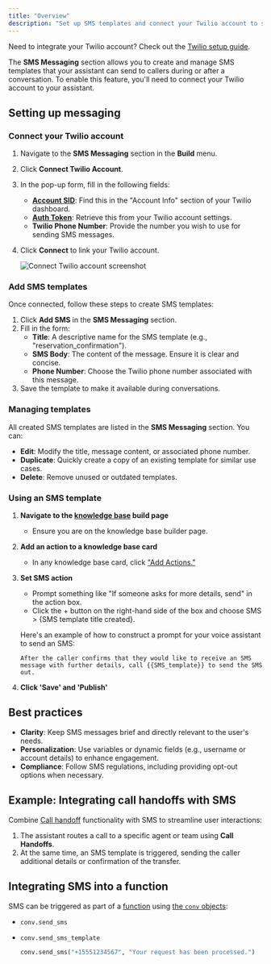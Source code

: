 ```yaml
---
title: "Overview"
description: "Set up SMS templates and connect your Twilio account to send messages through your assistant."
---
```


<Tip> Need to integrate your Twilio account? Check out the [Twilio setup guide](/telephony/twilio/introduction).</Tip>

The **SMS Messaging** section allows you to create and manage SMS templates that your assistant can send to callers during or after
a conversation. To enable this feature, you'll need to connect your Twilio account to your assistant.

## Setting up messaging

### Connect your Twilio account
1. Navigate to the **SMS Messaging** section in the **Build** menu.
2. Click **Connect Twilio Account**.
3. In the pop-up form, fill in the following fields:
   - [**Account SID**](https://help.twilio.com/articles/14726256820123-What-is-a-Twilio-Account-SID-and-where-can-I-find-it-): Find this in the "Account Info" section of your Twilio dashboard.
   - [**Auth Token**](https://www.twilio.com/docs/iam/api/authtoken): Retrieve this from your Twilio account settings.
   - **Twilio Phone Number**: Provide the number you wish to use for sending SMS messages.
4. Click **Connect** to link your Twilio account.

   ![Connect Twilio account screenshot](/images/sms-twilio-setup.png)

### Add SMS templates
Once connected, follow these steps to create SMS templates:
1. Click **Add SMS** in the **SMS Messaging** section.
2. Fill in the form:
   - **Title**: A descriptive name for the SMS template (e.g., "reservation_confirmation").
   - **SMS Body**: The content of the message. Ensure it is clear and concise.
   - **Phone Number**: Choose the Twilio phone number associated with this message.
3. Save the template to make it available during conversations.

### Managing templates
All created SMS templates are listed in the **SMS Messaging** section. You can:
- **Edit**: Modify the title, message content, or associated phone number.
- **Duplicate**: Quickly create a copy of an existing template for similar use cases.
- **Delete**: Remove unused or outdated templates.

### Using an SMS template

1. **Navigate to the [knowledge base](/knowledge-base/introduction) build page**
    - Ensure you are on the knowledge base builder page.

2. **Add an action to a knowledge base card**
    - In any knowledge base card, click ["Add Actions."](/knowledge-base/how-to-setup-action/send-sms)

3. **Set SMS action**
    - Prompt something like "If someone asks for more details, send" in the action box.
    - Click the + button on the right-hand side of the box and choose SMS > \{SMS template title created}.

    Here's an example of how to construct a prompt for your voice assistant to send an SMS:

    ```plaintext
    After the caller confirms that they would like to receive an SMS message with further details, call {{SMS_template}} to send the SMS out.
    ```

4. **Click 'Save' and 'Publish'**

## Best practices
- **Clarity**: Keep SMS messages brief and directly relevant to the user's needs.
- **Personalization**: Use variables or dynamic fields (e.g., username or account details) to enhance engagement.
- **Compliance**: Follow SMS regulations, including providing opt-out options when necessary.

## Example: Integrating call handoffs with SMS
Combine [Call handoff](/call-handoff/introduction) functionality with SMS to streamline user interactions:
1. The assistant routes a call to a specific agent or team using **Call Handoffs**.
2. At the same time, an SMS template is triggered, sending the caller additional details or confirmation of the transfer.

## Integrating SMS into a function

SMS can be triggered as part of a [function](/function/introduction) using [the `conv` objects](/function/conv-object):
 - `conv.send_sms`
 - `conv.send_sms_template`

    ```python
    conv.send_sms("+15551234567", "Your request has been processed.")
